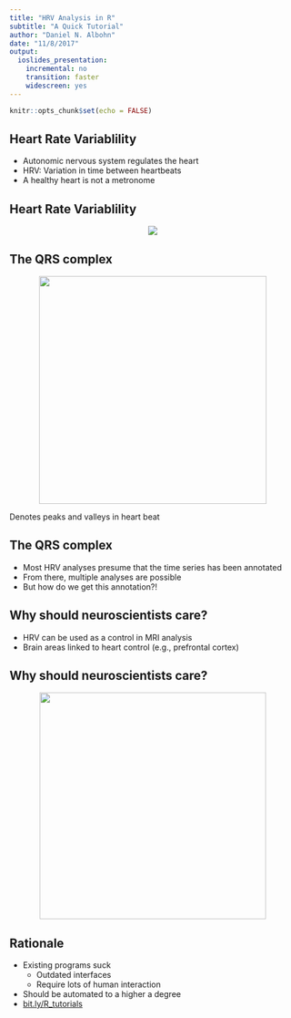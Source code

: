 ```yaml
---
title: "HRV Analysis in R"
subtitle: "A Quick Tutorial"
author: "Daniel N. Albohn"
date: "11/8/2017"
output:
  ioslides_presentation:
    incremental: no
    transition: faster
    widescreen: yes
---
```


```r
knitr::opts_chunk$set(echo = FALSE)
```

## Heart Rate Variablility

- Autonomic nervous system regulates the heart
- HRV: Variation in time between heartbeats
- A healthy heart is not a metronome

## Heart Rate Variablility {.flexbox .vcenter}
<center><img src="../img/ibi.png"/></center>

## The QRS complex {.flexbox .vcenter}

<center><img src="../img/qrs.png" height = "400px" /></center>

Denotes peaks and valleys in heart beat

## The QRS complex
- Most HRV analyses presume that the time series has been annotated
- From there, multiple analyses are possible
- But how do we get this annotation?!

## Why should neuroscientists care?

- HRV can be used as a control in MRI analysis
- Brain areas linked to heart control (e.g., prefrontal cortex)

## Why should neuroscientists care? {.flexbox .vcenter}
<center><img src="../img/heart-brain-connection.png" height = "398px" /></center>

## Rationale
- Existing programs suck
    + Outdated interfaces
    + Require lots of human interaction
- Should be automated to a higher a degree
- [bit.ly/R_tutorials](http://www.bit.ly/R_tutorials)
